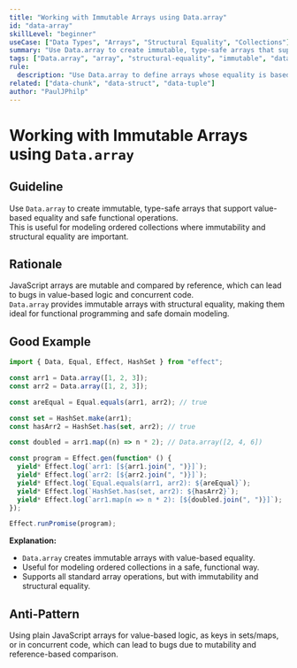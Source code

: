 ```yaml
---
title: "Working with Immutable Arrays using Data.array"
id: "data-array"
skillLevel: "beginner"
useCase: ["Data Types", "Arrays", "Structural Equality", "Collections"]
summary: "Use Data.array to create immutable, type-safe arrays that support value-based equality and safe functional operations."
tags: ["Data.array", "array", "structural-equality", "immutable", "data-type", "effect"]
rule:
  description: "Use Data.array to define arrays whose equality is based on their contents, enabling safe, predictable comparisons and functional operations."
related: ["data-chunk", "data-struct", "data-tuple"]
author: "PaulJPhilp"
---
```


# Working with Immutable Arrays using `Data.array`

## Guideline

Use `Data.array` to create immutable, type-safe arrays that support value-based equality and safe functional operations.  
This is useful for modeling ordered collections where immutability and structural equality are important.

## Rationale

JavaScript arrays are mutable and compared by reference, which can lead to bugs in value-based logic and concurrent code.  
`Data.array` provides immutable arrays with structural equality, making them ideal for functional programming and safe domain modeling.

## Good Example

```typescript
import { Data, Equal, Effect, HashSet } from "effect";

const arr1 = Data.array([1, 2, 3]);
const arr2 = Data.array([1, 2, 3]);

const areEqual = Equal.equals(arr1, arr2); // true

const set = HashSet.make(arr1);
const hasArr2 = HashSet.has(set, arr2); // true

const doubled = arr1.map((n) => n * 2); // Data.array([2, 4, 6])

const program = Effect.gen(function* () {
  yield* Effect.log(`arr1: [${arr1.join(", ")}]`);
  yield* Effect.log(`arr2: [${arr2.join(", ")}]`);
  yield* Effect.log(`Equal.equals(arr1, arr2): ${areEqual}`);
  yield* Effect.log(`HashSet.has(set, arr2): ${hasArr2}`);
  yield* Effect.log(`arr1.map(n => n * 2): [${doubled.join(", ")}]`);
});

Effect.runPromise(program);

```

**Explanation:**  
- `Data.array` creates immutable arrays with value-based equality.
- Useful for modeling ordered collections in a safe, functional way.
- Supports all standard array operations, but with immutability and structural equality.

## Anti-Pattern

Using plain JavaScript arrays for value-based logic, as keys in sets/maps, or in concurrent code, which can lead to bugs due to mutability and reference-based comparison.